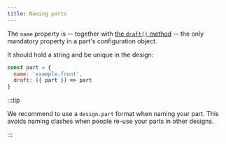 ```yaml
---
title: Naming parts
---
```


The `name` property is  -- together with [the `draft()` 
method](/reference/api/part/draft) -- the
only mandatory property in a part's configuration object.

It should hold a string and be unique in the design:

```js
const part = {
  name: 'example.front',
  draft: ({ part }) => part
}
```

:::tip

We recommend to use a `design.part` format when naming your part.
This avoids naming clashes when people re-use your parts in other designs.

:::

